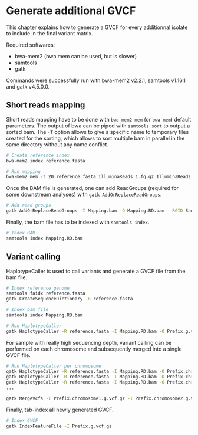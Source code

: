 # Generate additional GVCF

This chapter explains how to generate a GVCF for every additionnal isolate to include in the final variant matrix. 

Required softwares:

-   bwa-mem2 (bwa mem can be used, but is slower)
-   samtools
-   gatk

Commands were successfully run with bwa-mem2 v2.2.1, samtools v1.16.1 and gatk v4.5.0.0. 

## Short reads mapping

Short reads mapping have to be done with `bwa-mem2 mem` (or `bwa mem`) default parameters. The output of bwa can be piped with `samtools sort` to output a sorted bam. The `-T` option allows to give a specific name to temporary files created for the sorting, which allows to sort multiple bam in parallel in the same directory without any name conflict.

```bash
# Create reference index
bwa-mem2 index reference.fasta

# Run mapping
bwa-mem2 mem -t 20 reference.fasta IlluminaReads_1.fq.gz IlluminaReads_2.fq.gz | samtools sort -o Mapping.bam -T reads.Prefix.tmp
```

Once the BAM file is generated, one can add ReadGroups (required for some downstream analyses) with `gatk AddOrReplaceReadGroups`.

```bash
# Add read groups
gatk AddOrReplaceReadGroups -I Mapping.bam -O Mapping.RD.bam --RGID SampleName --RGLB SampleName --RGPL ILLUMINA --RGPU SampleName --RGSM SampleName
```

Finally, the bam file has to be indexed with `samtools index`.

```bash
# Index BAM
samtools index Mapping.RD.bam
```

## Variant calling

HaplotypeCaller is used to call variants and generate a GVCF file from the bam file. 

```bash
# Index reference genome
samtools faidx reference.fasta
gatk CreateSequenceDictionary -R reference.fasta

# Index bam file
samtools index Mapping.RD.bam

# Run HaplotypeCaller
gatk HaplotypeCaller -R reference.fasta -I Mapping.RD.bam -O Prefix.g.vcf.gz --emit-ref-confidence GVCF
```

For sample with really high sequencing depth, variant calling can be performed on each chromosome and subsequently merged into a single GVCF file. 

```bash
# Run HaplotypeCaller per chromosome
gatk HaplotypeCaller -R reference.fasta -I Mapping.RD.bam -O Prefix.chromosome1.g.vcf.gz --emit-ref-confidence GVCF -L chromosome1
gatk HaplotypeCaller -R reference.fasta -I Mapping.RD.bam -O Prefix.chromosome2.g.vcf.gz --emit-ref-confidence GVCF -L chromosome2
gatk HaplotypeCaller -R reference.fasta -I Mapping.RD.bam -O Prefix.chromosome3.g.vcf.gz --emit-ref-confidence GVCF -L chromosome3
...

gatk MergeVcfs -I Prefix.chromosome1.g.vcf.gz -I Prefix.chromosome2.g.vcf.gz -I Prefix.chromosome3.g.vcf.gz ... -O Prefix.g.vcf.gz
```

Finally, tab-index all newly generated GVCF. 
```bash
# Index GVCF
gatk IndexFeatureFile -I Prefix.g.vcf.gz
```

